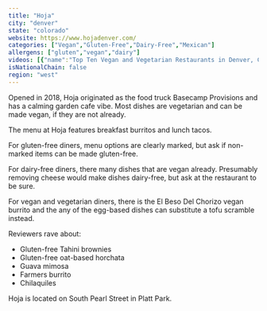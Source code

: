 ```yaml
---
title: "Hoja"
city: "denver"
state: "colorado"
website: https://www.hojadenver.com/
categories: ["Vegan","Gluten-Free","Dairy-Free","Mexican"]
allergens: ["gluten","vegan","dairy"]
videos: [{"name":"Top Ten Vegan and Vegetarian Restaurants in Denver, Colorado","url":"https://www.youtube.com/watch?v=HobDYv0mynY"}]
isNationalChain: false
region: "west"
---
```

Opened in 2018, Hoja originated as the food truck Basecamp Provisions and has a calming garden cafe vibe. Most dishes are vegetarian and can be made vegan, if they are not already.

The menu at Hoja features breakfast burritos and lunch tacos.

For gluten-free diners, menu options are clearly marked, but ask if non-marked items can be made gluten-free.

For dairy-free diners, there many dishes that are vegan already. Presumably removing cheese would make dishes dairy-free, but ask at the restaurant to be sure.

For vegan and vegetarian diners, there is the El Beso Del Chorizo vegan burrito and the any of the egg-based dishes can substitute a tofu scramble instead.

Reviewers rave about:
* Gluten-free Tahini brownies
* Gluten-free oat-based horchata
* Guava mimosa
* Farmers burrito
* Chilaquiles

Hoja is located on South Pearl Street in Platt Park.
